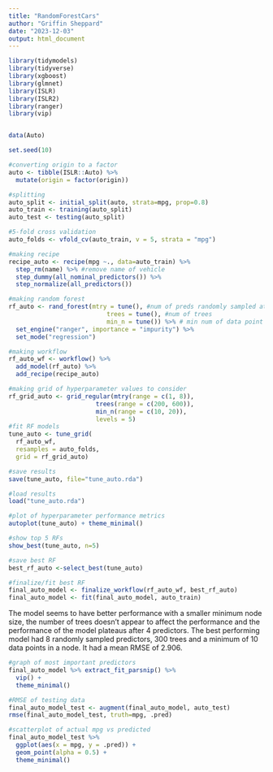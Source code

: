 ```yaml
---
title: "RandomForestCars"
author: "Griffin Sheppard"
date: "2023-12-03"
output: html_document
---
```


```r
library(tidymodels)
library(tidyverse)
library(xgboost)
library(glmnet)
library(ISLR)
library(ISLR2)
library(ranger)
library(vip)


data(Auto)

set.seed(10)
```

```r
#converting origin to a factor
auto <- tibble(ISLR::Auto) %>% 
  mutate(origin = factor(origin))

#splitting
auto_split <- initial_split(auto, strata=mpg, prop=0.8)
auto_train <- training(auto_split)
auto_test <- testing(auto_split)

#5-fold cross validation
auto_folds <- vfold_cv(auto_train, v = 5, strata = "mpg")
```


```r
#making recipe
recipe_auto <- recipe(mpg ~., data=auto_train) %>% 
  step_rm(name) %>% #remove name of vehicle
  step_dummy(all_nominal_predictors()) %>% 
  step_normalize(all_predictors())

#making random forest
rf_auto <- rand_forest(mtry = tune(), #num of preds randomly sampled at each split
                           trees = tune(), #num of trees
                           min_n = tune()) %>% # min num of data point in a node
  set_engine("ranger", importance = "impurity") %>% 
  set_mode("regression")

#making workflow
rf_auto_wf <- workflow() %>% 
  add_model(rf_auto) %>% 
  add_recipe(recipe_auto)
```


```r
#making grid of hyperparameter values to consider
rf_grid_auto <- grid_regular(mtry(range = c(1, 8)), 
                        trees(range = c(200, 600)),
                        min_n(range = c(10, 20)),
                        levels = 5)
#fit RF models
tune_auto <- tune_grid(
  rf_auto_wf, 
  resamples = auto_folds, 
  grid = rf_grid_auto)

#save results
save(tune_auto, file="tune_auto.rda")
```


```r
#load results
load("tune_auto.rda")

#plot of hyperparameter performance metrics
autoplot(tune_auto) + theme_minimal()

#show top 5 RFs
show_best(tune_auto, n=5)

#save best RF
best_rf_auto <-select_best(tune_auto)

#finalize/fit best RF
final_auto_model <- finalize_workflow(rf_auto_wf, best_rf_auto)
final_auto_model <- fit(final_auto_model, auto_train)
```
The model seems to have better performance with a smaller minimum node size, the number of trees doesn't appear to affect the performance and the performance of the model plateaus after 4 predictors. The best performing model had 8 randomly sampled predictors, 300 trees and a minimum of 10 data points in a node. It had a mean RMSE of 2.906.


```r
#graph of most important predictors
final_auto_model %>% extract_fit_parsnip() %>% 
  vip() +
  theme_minimal()

#RMSE of testing data
final_auto_model_test <- augment(final_auto_model, auto_test)
rmse(final_auto_model_test, truth=mpg, .pred)

#scatterplot of actual mpg vs predicted
final_auto_model_test %>% 
  ggplot(aes(x = mpg, y = .pred)) +
  geom_point(alpha = 0.5) +
  theme_minimal()
```